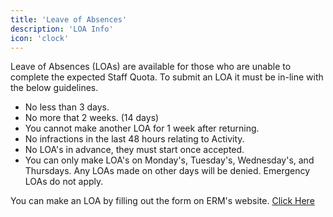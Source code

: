 ```yaml
---
title: 'Leave of Absences'
description: 'LOA Info'
icon: 'clock'
---
```


<Note>Leave of Absences (LOAs) are available for those who are unable to complete the expected Staff Quota. To submit an LOA it must be in-line with the below guidelines.</Note>

- No less than 3 days.
- No more that 2 weeks. (14 days)
- You cannot make another LOA for 1 week after returning.
- No infractions in the last 48 hours relating to Activity.
- No LOA's in advance, they must start once accepted.
- You can only make LOA's on Monday's, Tuesday's, Wednesday's, and Thursdays. Any LOAs made on other days will be denied. Emergency LOAs do not apply.

<Tip>You can make an LOA by filling out the form on ERM's website. [Click Here](https://ermbot.xyz/880183225635450900/panel/loa) </Tip>
